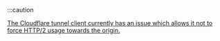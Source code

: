 :::caution

[The Cloudflare tunnel client currently has an issue which allows it not to force HTTP/2 usage towards the origin.](https://github.com/cloudflare/cloudflared/issues/682)
